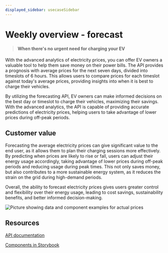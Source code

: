 ```yaml
---
displayed_sidebar: usecaseSidebar
---
```



# Weekly overview - forecast

> #### When there's no urgent need for charging your EV

With the advanced analytics of electricity prices, you can offer EV owners a valuable tool
to help them save money on their power bills. The API provides a prognosis with average prices
for the next seven days, divided into timeslots of 6 hours. This allows users to compare prices
for each timeslot against today's average prices, providing insights into when it is best to charge their vehicles.

By utilizing the forecasting API, EV owners can make informed decisions on the best day or timeslot to charge
their vehicles, maximizing their savings. With the advanced analytics, the API is capable of providing
accurate predictions of electricity prices, helping users to take advantage of lower prices during off-peak periods.

<div style={{ marginTop: '3.5rem' }}>
    <Flex id="actual-prices">
        <div>
            <div className={'flex-item-margin'}>
                <h2>Customer value</h2>
                <p>
                    Forecasting the average electricity prices can give
                    significant value to the end user, as it allows them to plan
                    their charging sessions more effectively. By predicting when
                    prices are likely to rise or fall, users can adjust their
                    energy usage accordingly, taking advantage of lower prices
                    during off-peak periods and reducing usage during peak
                    times. This not only saves money, but also contributes to a
                    more sustainable energy system, as it reduces the strain on
                    the grid during high-demand periods.
                </p>
                <p>
                    Overall, the ability to forecast electricity prices gives
                    users greater control and flexibility over their energy
                    usage, leading to cost savings, sustainability benefits, and
                    better informed decision-making.
                </p>
            </div>
        </div>
        <img
            src="/img/forecast.png"
            alt="Picture showing data and component examples for actual prices"
        />
    </Flex>
</div>

## Resources

[API documentation](../guides/Forecast)

[Components in Storybook](https://storybook.voluespark.com/)
